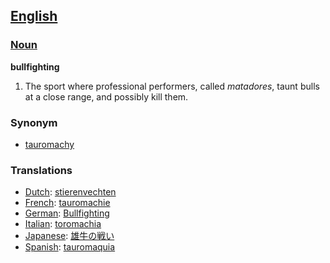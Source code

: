 ==[[English]]==

===[[Noun]]===
'''bullfighting'''

#The sport where professional performers, called ''matadores'', taunt bulls at a close range, and possibly kill them.

===Synonym===
*[[tauromachy]]

===Translations===
*[[Dutch]]: [[stierenvechten]]
*[[French]]: [[tauromachie]]
*[[German]]: [[Bullfighting]]
*[[Italian]]: [[toromachia]]
*[[Japanese]]: [[雄牛の戦い]]
*[[Spanish]]: [[tauromaquia]]